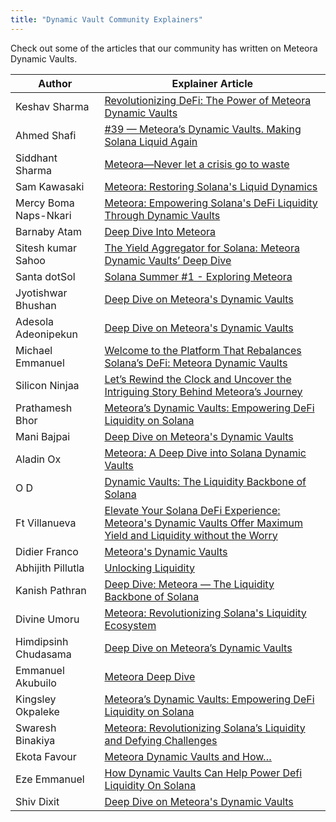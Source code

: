 ```yaml
---
title: "Dynamic Vault Community Explainers"
---
```


Check out some of the articles that our community has written on Meteora Dynamic Vaults.

<div className="overflow-x-auto">
  <table className="min-w-full border border-gray-200 rounded-lg">
    <thead>
      <tr className="bg-gray-50">
        <th className="px-4 py-3 text-left text-sm font-medium text-gray-700 border-b w-1/3">Author</th>
        <th className="px-4 py-3 text-left text-sm font-medium text-gray-700 border-b w-2/3">Explainer Article</th>
      </tr>
    </thead>
    <tbody>
      <tr>
        <td className="px-4 py-3 text-sm text-gray-900 border-b">Keshav Sharma</td>
        <td className="px-4 py-3 text-sm text-gray-700 border-b">
          <a href="https://skeshav.substack.com/p/revolutionizing-defi-dynamic-vaults" target="_blank" rel="noopener noreferrer">
            Revolutionizing DeFi: The Power of Meteora Dynamic Vaults
          </a>
        </td>
      </tr>
      <tr>
        <td className="px-4 py-3 text-sm text-gray-900 border-b">Ahmed Shafi</td>
        <td className="px-4 py-3 text-sm text-gray-700 border-b">
          <a href="https://medium.com/@TheDaoDad/39-meteoras-dynamic-vaults-7732aee8ec17" target="_blank" rel="noopener noreferrer">
            #39 — Meteora’s Dynamic Vaults. Making Solana Liquid Again
          </a>
        </td>
      </tr>
      <tr>
        <td className="px-4 py-3 text-sm text-gray-900 border-b">Siddhant Sharma</td>
        <td className="px-4 py-3 text-sm text-gray-700 border-b">
          <a href="https://cultured-grouse-9e1.notion.site/Meteora-Never-let-a-crisis-go-to-waste-d8af7828b83c4fa593cac8437ea41d27" target="_blank" rel="noopener noreferrer">
            Meteora—Never let a crisis go to waste
          </a>
        </td>
      </tr>
      <tr>
        <td className="px-4 py-3 text-sm text-gray-900 border-b">Sam Kawasaki</td>
        <td className="px-4 py-3 text-sm text-gray-700 border-b">
          <a href="https://samkawasaki.substack.com/p/meteora-restoring-solanas-liquid" target="_blank" rel="noopener noreferrer">
            Meteora: Restoring Solana's Liquid Dynamics
          </a>
        </td>
      </tr>
      <tr>
        <td className="px-4 py-3 text-sm text-gray-900 border-b">Mercy Boma Naps-Nkari</td>
        <td className="px-4 py-3 text-sm text-gray-700 border-b">
          <a href="https://bomacodes.hashnode.dev/preview/64b09c9b874dcb000f58d7d0" target="_blank" rel="noopener noreferrer">
            Meteora: Empowering Solana's DeFi Liquidity Through Dynamic Vaults
          </a>
        </td>
      </tr>
      <tr>
        <td className="px-4 py-3 text-sm text-gray-900 border-b">Barnaby Atam</td>
        <td className="px-4 py-3 text-sm text-gray-700 border-b">
          <a href="https://medium.com/@atambobby/deep-dive-into-meteora-e86ed9e1fc62" target="_blank" rel="noopener noreferrer">
            Deep Dive Into Meteora
          </a>
        </td>
      </tr>
      <tr>
        <td className="px-4 py-3 text-sm text-gray-900 border-b">Sitesh kumar Sahoo</td>
        <td className="px-4 py-3 text-sm text-gray-700 border-b">
          <a href="https://litmosis.substack.com/p/the-yield-aggregator-for-solana-meteora" target="_blank" rel="noopener noreferrer">
            The Yield Aggregator for Solana: Meteora Dynamic Vaults’ Deep Dive
          </a>
        </td>
      </tr>
      <tr>
        <td className="px-4 py-3 text-sm text-gray-900 border-b">Santa dotSol</td>
        <td className="px-4 py-3 text-sm text-gray-700 border-b">
          <a href="https://thegoodiebag.beehiiv.com/p/solana-summer-1-exploring-meteora" target="_blank" rel="noopener noreferrer">
            Solana Summer #1 - Exploring Meteora
          </a>
        </td>
      </tr>
      <tr>
        <td className="px-4 py-3 text-sm text-gray-900 border-b">Jyotishwar Bhushan</td>
        <td className="px-4 py-3 text-sm text-gray-700 border-b">
          <a href="https://medium.com/@jyotishwarbhushan/meteora-dynamic-vaults-a-deep-dive-123456789abc" target="_blank" rel="noopener noreferrer">
            Deep Dive on Meteora's Dynamic Vaults
          </a>
        </td>
      </tr>
      <tr>
        <td className="px-4 py-3 text-sm text-gray-900 border-b">Adesola Adeonipekun</td>
        <td className="px-4 py-3 text-sm text-gray-700 border-b">
          <a href="https://steel-penguin-ea4.notion.site/Deep-Dive-on-Meteora-s-Dynamic-Vaults-0b087ef6c5ef4e2db7e09aead14149c7?pvs=4" target="_blank" rel="noopener noreferrer">
            Deep Dive on Meteora's Dynamic Vaults
          </a>
        </td>
      </tr>
      <tr>
        <td className="px-4 py-3 text-sm text-gray-900 border-b">Michael Emmanuel</td>
        <td className="px-4 py-3 text-sm text-gray-700 border-b">
          <a href="https://mizzytohblaq.substack.com/p/welcome-to-the-platform-that-rebalance" target="_blank" rel="noopener noreferrer">
            Welcome to the Platform That Rebalances Solana’s DeFi: Meteora Dynamic Vaults
          </a>
        </td>
      </tr>
      <tr>
        <td className="px-4 py-3 text-sm text-gray-900 border-b">Silicon Ninjaa</td>
        <td className="px-4 py-3 text-sm text-gray-700 border-b">
          <a href="https://medium.com/@silicon-ninjaa/lets-rewind-the-clock-and-uncover-the-intriguing-story-behind-meteora-s-journey-40178d39841a" target="_blank" rel="noopener noreferrer">
            Let’s Rewind the Clock and Uncover the Intriguing Story Behind Meteora’s Journey
          </a>
        </td>
      </tr>
      <tr>
        <td className="px-4 py-3 text-sm text-gray-900 border-b">Prathamesh Bhor</td>
        <td className="px-4 py-3 text-sm text-gray-700 border-b">
          <a href="https://medium.com/@prabho/meteoras-dynamic-vaults-empowering-defi-liquidity-on-solana-af21fd235b2b" target="_blank" rel="noopener noreferrer">
            Meteora’s Dynamic Vaults: Empowering DeFi Liquidity on Solana
          </a>
        </td>
      </tr>
      <tr>
        <td className="px-4 py-3 text-sm text-gray-900 border-b">Mani Bajpai</td>
        <td className="px-4 py-3 text-sm text-gray-700 border-b">
          <a href="https://solid-camp-aae.notion.site/Deep-Dive-on-Meteora-s-Dynamic-Vaults-867aa4f164904179a0f9a1a74149ba28" target="_blank" rel="noopener noreferrer">
            Deep Dive on Meteora's Dynamic Vaults
          </a>
        </td>
      </tr>
      <tr>
        <td className="px-4 py-3 text-sm text-gray-900 border-b">Aladin Ox</td>
        <td className="px-4 py-3 text-sm text-gray-700 border-b">
          <a href="https://0xzeref.substack.com/p/meteora-a-deep-dive-into-solanas" target="_blank" rel="noopener noreferrer">
            Meteora: A Deep Dive into Solana Dynamic Vaults
          </a>
        </td>
      </tr>
      <tr>
        <td className="px-4 py-3 text-sm text-gray-900 border-b">O D</td>
        <td className="px-4 py-3 text-sm text-gray-700 border-b">
          <a href="https://notificationsonsite.notion.site/Dynamic-Vaults-The-Liquidity-Backbone-of-Solana-9d169c30e1154c9a8abec5b83bd0a0c2" target="_blank" rel="noopener noreferrer">
            Dynamic Vaults: The Liquidity Backbone of Solana
          </a>
        </td>
      </tr>
      <tr>
        <td className="px-4 py-3 text-sm text-gray-900 border-b">Ft Villanueva</td>
        <td className="px-4 py-3 text-sm text-gray-700 border-b">
          <a href="https://foundingtitan.hashnode.dev/meteora-dynamic-vaults" target="_blank" rel="noopener noreferrer">
            Elevate Your Solana DeFi Experience: Meteora's Dynamic Vaults Offer Maximum Yield and Liquidity without the Worry
          </a>
        </td>
      </tr>
      <tr>
        <td className="px-4 py-3 text-sm text-gray-900 border-b">Didier Franco</td>
        <td className="px-4 py-3 text-sm text-gray-700 border-b">
          <a href="https://kickipteam.notion.site/kickipteam/Meteora-s-Dynamic-Vaults-8606cd017e2949f9889afc40ab146041" target="_blank" rel="noopener noreferrer">
            Meteora's Dynamic Vaults
          </a>
        </td>
      </tr>
      <tr>
        <td className="px-4 py-3 text-sm text-gray-900 border-b">Abhijith Pillutla</td>
        <td className="px-4 py-3 text-sm text-gray-700 border-b">
          <a href="https://deplanetepisodes.substack.com/p/unlocking-liquidity" target="_blank" rel="noopener noreferrer">
            Unlocking Liquidity
          </a>
        </td>
      </tr>
      <tr>
        <td className="px-4 py-3 text-sm text-gray-900 border-b">Kanish Pathran</td>
        <td className="px-4 py-3 text-sm text-gray-700 border-b">
          <a href="https://kanish07.substack.com/p/deep-dive-meteora-the-liquidity-backbone?sd=pf" target="_blank" rel="noopener noreferrer">
            Deep Dive: Meteora — The Liquidity Backbone of Solana
          </a>
        </td>
      </tr>
      <tr>
        <td className="px-4 py-3 text-sm text-gray-900 border-b">Divine Umoru</td>
        <td className="px-4 py-3 text-sm text-gray-700 border-b">
          <a href="https://energetic-freedom-d67.notion.site/Meteora-Revolutionizing-Solana-s-Liquidity-Ecosystem-a97cc35a1b21419c945f11a8e0e3ddad" target="_blank" rel="noopener noreferrer">
            Meteora: Revolutionizing Solana's Liquidity Ecosystem
          </a>
        </td>
      </tr>
      <tr>
        <td className="px-4 py-3 text-sm text-gray-900 border-b">Himdipsinh Chudasama</td>
        <td className="px-4 py-3 text-sm text-gray-700 border-b">
          <a href="https://material-search-ecd.notion.site/Deep-Dive-on-Meteora-s-Dynamic-Vaults-881a12acce764dc7820f9326f5ab3a3a" target="_blank" rel="noopener noreferrer">
            Deep Dive on Meteora’s Dynamic Vaults
          </a>
        </td>
      </tr>
      <tr>
        <td className="px-4 py-3 text-sm text-gray-900 border-b">Emmanuel Akubuilo</td>
        <td className="px-4 py-3 text-sm text-gray-700 border-b">
          <a href="https://medium.com/@akubuiloe_59649/meteora-deep-dive-3004fcc3572c" target="_blank" rel="noopener noreferrer">
            Meteora Deep Dive
          </a>
        </td>
      </tr>
      <tr>
        <td className="px-4 py-3 text-sm text-gray-900 border-b">Kingsley Okpaleke</td>
        <td className="px-4 py-3 text-sm text-gray-700 border-b">
          <a href="https://medium.com/@IkonixJ_31835/meteoras-dynamic-vaults-empowering-defi-liquidity-on-solana-1e12bcd8f67" target="_blank" rel="noopener noreferrer">
            Meteora’s Dynamic Vaults: Empowering DeFi Liquidity on Solana
          </a>
        </td>
      </tr>
      <tr>
        <td className="px-4 py-3 text-sm text-gray-900 border-b">Swaresh Binakiya</td>
        <td className="px-4 py-3 text-sm text-gray-700 border-b">
          <a href="https://medium.com/@swareshbinaykiya/meteora-revolutionizing-solanas-liquidity-and-defying-challenges-5c49b56ef2bc" target="_blank" rel="noopener noreferrer">
            Meteora: Revolutionizing Solana’s Liquidity and Defying Challenges
          </a>
        </td>
      </tr>
      <tr>
        <td className="px-4 py-3 text-sm text-gray-900 border-b">Ekota Favour</td>
        <td className="px-4 py-3 text-sm text-gray-700 border-b">
          <a href="https://medium.com/@e_jevii/this-article-is-about-meteora-dynamic-vaults-and-how-b46196ed8c5d" target="_blank" rel="noopener noreferrer">
            Meteora Dynamic Vaults and How…
          </a>
        </td>
      </tr>
      <tr>
        <td className="px-4 py-3 text-sm text-gray-900 border-b">Eze Emmanuel</td>
        <td className="px-4 py-3 text-sm text-gray-700 border-b">
          <a href="https://medium.com/@ezemmanuel20/how-dynamic-vaults-can-help-power-defi-liquidity-on-solana-e64d43cd2d87" target="_blank" rel="noopener noreferrer">
            How Dynamic Vaults Can Help Power Defi Liquidity On Solana
          </a>
        </td>
      </tr>
      <tr>
        <td className="px-4 py-3 text-sm text-gray-900 border-b">Shiv Dixit</td>
        <td className="px-4 py-3 text-sm text-gray-700 border-b">
          <a href="https://shivdixit.hashnode.dev/deep-dive-on-meteoras-dynamic-vaults" target="_blank" rel="noopener noreferrer">
            Deep Dive on Meteora's Dynamic Vaults
          </a>
        </td>
      </tr>
    </tbody>
  </table>
</div>
